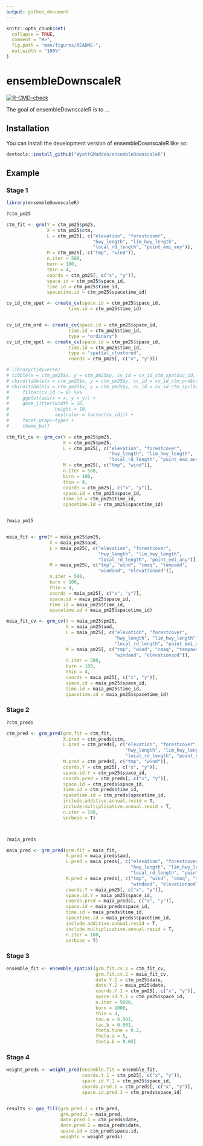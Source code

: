```yaml
---
output: github_document
---
```


<!-- README.md is generated from README.Rmd. Please edit that file -->

```r
knitr::opts_chunk$set(
  collapse = TRUE,
  comment = "#>",
  fig.path = "man/figures/README-",
  out.width = "100%"
)
```

# ensembleDownscaleR

<!-- badges: start -->
[![R-CMD-check](https://github.com/WyattGMadden/ensembleDownscaleR/actions/workflows/R-CMD-check.yaml/badge.svg)](https://github.com/WyattGMadden/ensembleDownscaleR/actions/workflows/R-CMD-check.yaml)
<!-- badges: end -->

The goal of ensembleDownscaleR is to ...

## Installation

You can install the development version of ensembleDownscaleR like so:

```r
devtools::install_github("WyattGMadden/ensembleDownscaleR")
```

## Example

### Stage 1


```r
library(ensembleDownscaleR)

?ctm_pm25

ctm_fit <- grm(Y = ctm_pm25$pm25,
               X = ctm_pm25$ctm,
               L = ctm_pm25[, c("elevation", "forestcover",
                                "hwy_length", "lim_hwy_length", 
                                "local_rd_length", "point_emi_any")],
               M = ctm_pm25[, c("tmp", "wind")],
               n.iter = 500,
               burn = 100,
               thin = 4,
               coords = ctm_pm25[, c("x", "y")],
               space.id = ctm_pm25$space_id,
               time.id = ctm_pm25$time_id,
               spacetime.id = ctm_pm25$spacetime_id)

cv_id_ctm_spat <- create_cv(space.id = ctm_pm25$space_id,
                       time.id = ctm_pm25$time_id)


cv_id_ctm_ord <- create_cv(space.id = ctm_pm25$space_id,
                       time.id = ctm_pm25$time_id,
                       type = "ordinary")
cv_id_ctm_spcl <- create_cv(space.id = ctm_pm25$space_id,
                       time.id = ctm_pm25$time_id,
                       type = "spatial_clustered",
                       coords = ctm_pm25[, c("x", "y")])

# library(tidyverse)
# tibble(x = ctm_pm25$x, y = ctm_pm25$y, cv_id = cv_id_ctm_spat$cv_id, type = "spat") %>%
# rbind(tibble(x = ctm_pm25$x, y = ctm_pm25$y, cv_id = cv_id_ctm_ord$cv_id, type = "ord")) %>%
# rbind(tibble(x = ctm_pm25$x, y = ctm_pm25$y, cv_id = cv_id_ctm_spcl$cv_id, type = "spcl")) %>%
#     filter(cv_id != 0) %>%
#     ggplot(aes(x = x, y = y)) +
#     geom_jitter(width = 10,
#                 height = 10,
#                 aes(color = factor(cv_id))) + 
#     facet_wrap(~type) + 
#     theme_bw()

ctm_fit_cv <- grm_cv(Y = ctm_pm25$pm25,
                     X = ctm_pm25$pm25,
                     L = ctm_pm25[, c("elevation", "forestcover",
                                      "hwy_length", "lim_hwy_length", 
                                      "local_rd_length", "point_emi_any")],
                     M = ctm_pm25[, c("tmp", "wind")],
                     n.iter = 500,
                     burn = 100,
                     thin = 4,
                     coords = ctm_pm25[, c("x", "y")],
                     space.id = ctm_pm25$space_id,
                     time.id = ctm_pm25$time_id,
                     spacetime.id = ctm_pm25$spacetime_id)


?maia_pm25


maia_fit <- grm(Y = maia_pm25$pm25,
                X = maia_pm25$aod,
                L = maia_pm25[, c("elevation", "forestcover",
                                  "hwy_length", "lim_hwy_length", 
                                  "local_rd_length", "point_emi_any")],
                M = maia_pm25[, c("tmp", "wind", "cmaq", "tempaod", 
                                  "windaod", "elevationaod")],
                n.iter = 500,
                burn = 100,
                thin = 4,
                coords = maia_pm25[, c("x", "y")],
                space.id = maia_pm25$space_id,
                time.id = maia_pm25$time_id,
                spacetime.id = maia_pm25$spacetime_id)

maia_fit_cv <- grm_cv(Y = maia_pm25$pm25,
                      X = maia_pm25$aod,
                      L = maia_pm25[, c("elevation", "forestcover",
                                        "hwy_length", "lim_hwy_length", 
                                        "local_rd_length", "point_emi_any")],
                      M = maia_pm25[, c("tmp", "wind", "cmaq", "tempaod", 
                                        "windaod", "elevationaod")],
                      n.iter = 500,
                      burn = 100,
                      thin = 4,
                      coords = maia_pm25[, c("x", "y")],
                      space.id = maia_pm25$space_id,
                      time.id = maia_pm25$time_id,
                      spacetime.id = maia_pm25$spacetime_id)
```



### Stage 2


```r
?ctm_preds

ctm_pred <- grm_pred(grm.fit = ctm_fit,
                     X.pred = ctm_preds$ctm,
                     L.pred = ctm_preds[, c("elevation", "forestcover",
                                            "hwy_length", "lim_hwy_length", 
                                            "local_rd_length", "point_emi_any")],
                     M.pred = ctm_preds[, c("tmp", "wind")],
                     coords.Y = ctm_pm25[, c("x", "y")],
                     space.id.Y = ctm_pm25$space_id,
                     coords.pred = ctm_preds[, c("x", "y")],
                     space.id = ctm_preds$space_id,
                     time.id = ctm_preds$time_id,
                     spacetime.id = ctm_preds$spacetime_id,
                     include.additive.annual.resid = T,
                     include.multiplicative.annual.resid = T,
                     n.iter = 100,
                     verbose = T)



?maia_preds

maia_pred <- grm_pred(grm.fit = maia_fit,
                      X.pred = maia_preds$aod, 
                      L.pred = maia_preds[, c("elevation", "forestcover",
                                              "hwy_length", "lim_hwy_length", 
                                              "local_rd_length", "point_emi_any")],
                      M.pred = maia_preds[, c("tmp", "wind", "cmaq", "tempaod", 
                                              "windaod", "elevationaod")],
                      coords.Y = maia_pm25[, c("x", "y")],
                      space.id.Y = maia_pm25$space_id,
                      coords.pred = maia_preds[, c("x", "y")],
                      space.id = maia_preds$space_id, 
                      time.id = maia_preds$time_id, 
                      spacetime.id = maia_preds$spacetime_id,
                      include.additive.annual.resid = T,
                      include.multiplicative.annual.resid = T,
                      n.iter = 100,
                      verbose = T)
```


### Stage 3

```r

ensemble_fit <- ensemble_spatial(grm.fit.cv.1 = ctm_fit_cv,
                                 grm.fit.cv.2 = maia_fit_cv,
                                 date.Y.1 = ctm_pm25$date,
                                 date.Y.2 = maia_pm25$date,
                                 coords.Y.1 = ctm_pm25[, c("x", "y")],
                                 space.id.Y.1 = ctm_pm25$space_id,
                                 n.iter = 5000, 
                                 burn = 1000, 
                                 thin = 4,
                                 tau.a = 0.001, 
                                 tau.b = 0.001, 
                                 theta.tune = 0.2, 
                                 theta.a = 5, 
                                 theta.b = 0.05)
```



### Stage 4


```r

weight_preds <- weight_pred(ensemble.fit = ensemble_fit,
                            coords.Y.1 = ctm_pm25[, c("x", "y")], 
                            space.id.Y.1 = ctm_pm25$space_id, 
                            coords.pred.1 = ctm_preds[, c("x", "y")],
                            space.id.pred.1 = ctm_preds$space_id)


results <- gap_fill(grm.pred.1 = ctm_pred,
                    grm.pred.2 = maia_pred,
                    date.pred.1 = ctm_preds$date,
                    date.pred.2 = maia_preds$date, 
                    space.id = ctm_pred$space.id, 
                    weights = weight_preds)
```








